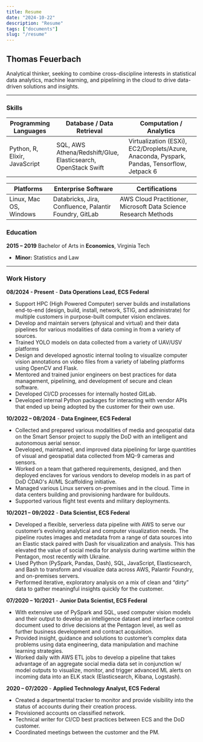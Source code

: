 ```yaml
---
title: Resume
date: "2024-10-22"
description: "Resume"
tags: ["documents"]
slug: "/resume"
---
```


## Thomas Feuerbach

Analytical thinker, seeking to combine cross-discipline interests in statistical data analytics, machine learning, and pipelining in the cloud to drive data-driven solutions and insights.

---

### Skills

| Programming Languages         | Database / Data Retrieval               | Computation / Analytics         |
|-----------------------------------------|-----------------------------------------|---------------------------------|
| Python, R, Elixir, JavaScript | SQL, AWS Athena/Redshift/Glue, Elasticsearch, OpenStack Swift | Virtualization (ESXi), EC2/Droplets/Azure, Anaconda, Pyspark, Pandas, Tensorflow, Jetpack 6  |

| Platforms                     | Enterprise Software                     | Certifications                                  |
|-------------------------------|-----------------------------------------|-------------------------------------------------|
| Linux, Mac OS, Windows        | Databricks, Jira, Confluence, Palantir Foundry, GitLab      | AWS Cloud Practitioner, Microsoft Data Science Research Methods |


### Education

**2015 – 2019** Bachelor of Arts in **Economics**, Virginia Tech
- **Minor:** Statistics and Law

---

### Work History

**08/2024 - Present** - **Data Operations Lead, ECS Federal**

- Support HPC (High Powered Computer) server builds and installations end-to-end (design, build, install, network, STIG, and administrate) for multiple customers in purpose-built computer vision enclaves.
- Develop and maintain servers (physical and virtual) and their data pipelines for various modalities of data coming in from a variety of sources.
- Trained YOLO models on data collected from a variety of UAV/USV platforms
- Design and developed agnostic internal tooling to visualize computer vision annotations on video files from a variety of labeling platforms using OpenCV and Flask.
- Mentored and trained junior engineers on best practices for data management, pipelining, and development of secure and clean software.
- Developed CI/CD processes for internally hosted GitLab.
- Developed internal Python packages for interacting with vendor APIs that ended up being adopted by the customer for their own use.

**10/2022 – 08/2024** - **Data Engineer, ECS Federal**

- Collected and prepared various modalities of media and geospatial data on the Smart Sensor project to supply the DoD with an intelligent and autonomous aerial sensor.
- Developed, maintained, and improved data pipelining for large quantities of visual and geospatial data collected from MQ-9 cameras and sensors.
- Worked on a team that gathered requirements, designed, and then deployed enclaves for various vendors to develop models in as part of DoD CDAO's AI/ML Scaffolding initiative.
- Managed various Linux servers on-premises and in the cloud. Time in data centers building and provisioning hardware for buildouts.
- Supported various flight test events and military deployments.

**10/2021 – 09/2022** - **Data Scientist, ECS Federal**

- Developed a flexible, serverless data pipeline with AWS to serve our customer’s evolving analytical and computer visualization needs. The pipeline routes images and metadata from a range of data sources into an Elastic stack paired with Dash for visualization and analysis. This has elevated the value of social media for analysis during wartime within the Pentagon, most recently with Ukraine.
- Used Python (PySpark, Pandas, Dash), SQL, JavaScript, Elasticsearch, and Bash to transform and visualize data across AWS, Palantir Foundry, and on-premises servers.
- Performed iterative, exploratory analysis on a mix of clean and “dirty” data to gather meaningful insights quickly for the customer.

**07/2020 – 10/2021** - **Junior Data Scientist, ECS Federal**

- With extensive use of PySpark and SQL, used computer vision models and their output to develop an intelligence dataset and interface control document used to drive decisions at the Pentagon level, as well as further business development and contract acquisition.
- Provided insight, guidance and solutions to customer’s complex data problems using data engineering, data manipulation and machine learning strategies.
- Worked daily with AWS ETL jobs to develop a pipeline that takes advantage of an aggregate social media data set in conjunction w/ model outputs to visualize, monitor, and trigger advanced ML alerts on incoming data into an ELK stack (Elasticsearch, Kibana, Logstash).

**2020 – 07/2020** - **Applied Technology Analyst, ECS Federal**

- Created a departmental tracker to monitor and provide visibility into the status of accounts during their creation process.
- Provisioned accounts on classified network.
- Technical writer for CI/CD best practices between ECS and the DoD customer.
- Coordinated meetings between the customer and the PM.